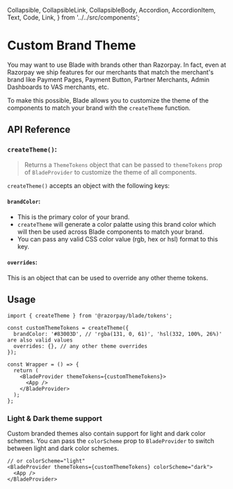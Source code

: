   Collapsible,
  CollapsibleLink,
  CollapsibleBody,
  Accordion,
  AccordionItem,
  Text,
  Code,
  Link,
} from '../../src/components';

<Meta title="Guides/Themeing/createTheme" />

# Custom Brand Theme

You may want to use Blade with brands other than Razorpay. In fact, even at Razorpay we ship features for our merchants that match the merchant's brand like Payment Pages, Payment Button, Partner Merchants, Admin Dashboards to VAS merchants, etc.

To make this possible, Blade allows you to customize the theme of the components to match your brand with the `createTheme` function.

## API Reference

### `createTheme()`:

> Returns a `ThemeTokens` object that can be passed to `themeTokens` prop of `BladeProvider` to customize the theme of all components.

`createTheme()` accepts an object with the following keys:

#### `brandColor`:

- This is the primary color of your brand.
- `createTheme` will generate a color palatte using this brand color which will then be used across Blade components to match your brand.
- You can pass any valid CSS color value (rgb, hex or hsl) format to this key.

#### `overrides`:

This is an object that can be used to override any other theme tokens.

## Usage

```tsx
import { createTheme } from '@razorpay/blade/tokens';

const customThemeTokens = createTheme({
  brandColor: '#83003D', // 'rgba(131, 0, 61)', 'hsl(332, 100%, 26%)' are also valid values
  overrides: {}, // any other theme overrides
});

const Wrapper = () => {
  return (
    <BladeProvider themeTokens={customThemeTokens}>
      <App />
    </BladeProvider>
  );
};
```

### Light & Dark theme support

Custom branded themes also contain support for light and dark color schemes. You can pass the `colorScheme` prop to `BladeProvider` to switch between light and dark color schemes.

```tsx
// or colorScheme="light"
<BladeProvider themeTokens={customThemeTokens} colorScheme="dark">
  <App />
</BladeProvider>
```
